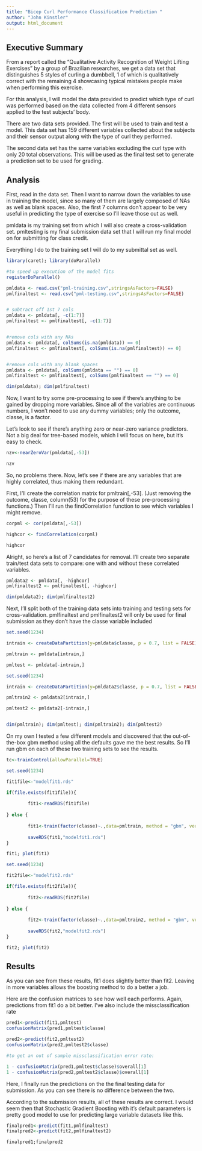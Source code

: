 ```yaml
---
title: "Bicep Curl Performance Classification Prediction "
author: "John Kinstler"
output: html_document
---
```


## Executive Summary

From a report called the "Qualitative Activity Recognition of Weight Lifting Exercises" by a group of Brazilian researches, we get a data set that distinguishes 5 styles of curling a dumbbell, 1 of which is qualitatively correct with the remaining 4 showcasing typical mistakes people make when performing this exercise.

For this analysis, I will model the data provided to predict which type of curl was performed based on the data collected from 4 different sensors applied to the test subjects' body.

There are two data sets provided. The first will be used to train and test a model. This data set has 159 different variables collected about the subjects and their sensor output along with the type of curl they performed.

The second data set has the same variables excluding the curl type with only 20 total observations. This will be used as the final test set to generate a prediction set to be used for grading.

## Analysis

First, read in the data set. Then I want to narrow down the variables to use in training the model, since so many of them are largely composed of NAs as well as blank spaces. Also, the first 7 columns don't appear to be very useful in predicting the type of exercise so I'll leave those out as well.

pmldata is my training set from which I will also create a cross-validation set. pmltesting is my final submission data set that I will run my final model on for submitting for class credit.

Everything I do to the training set I will do to my submittal set as well.

```r

library(caret); library(doParallel)

#to speed up execution of the model fits
registerDoParallel()

```



```r

pmldata <- read.csv("pml-training.csv",stringsAsFactors=FALSE)
pmlfinaltest <- read.csv("pml-testing.csv",stringsAsFactors=FALSE)


# subtract off 1st 7 cols
pmldata <- pmldata[, -c(1:7)]   
pmlfinaltest <- pmlfinaltest[, -c(1:7)]


#remove cols with any NAs
pmldata <- pmldata[, colSums(is.na(pmldata)) == 0]   
pmlfinaltest <- pmlfinaltest[, colSums(is.na(pmlfinaltest)) == 0]


#remove cols with any blank spaces
pmldata <- pmldata[, colSums(pmldata == "") == 0]   
pmlfinaltest <- pmlfinaltest[, colSums(pmlfinaltest == "") == 0]

dim(pmldata); dim(pmlfinaltest)


```


Now, I want to try some pre-processing to see if there's anything to be gained by dropping more variables. Since all of the variables are continuous numbers, I won't need to use any dummy variables; only the outcome, classe, is a factor.

Let's look to see if there's anything zero or near-zero variance predictors. Not a big deal for tree-based models, which I will focus on here, but it's easy to check.


```r

nzv<-nearZeroVar(pmldata[,-53])

nzv

```

So, no problems there. Now, let's see if there are any variables that are highly correlated, thus making them redundant.

First, I'll create the correlation matrix for pmltrain[,-53]. (Just removing the outcome, classe, column(53) for the purpose of these pre-processing functions.) Then I'll run the findCorrelation function to see which variables I might remove.



```r

corpml <- cor(pmldata[,-53])

highcor <- findCorrelation(corpml)

highcor

```

Alright, so here's a list of 7 candidates for removal. I'll create two separate train/test data sets to compare: one with and without these correlated variables.


```r

pmldata2 <- pmldata[, -highcor]
pmlfinaltest2 <- pmlfinaltest[, -highcor]

dim(pmldata2); dim(pmlfinaltest2)

```



Next, I'll split both of the training data sets into training and testing sets for cross-validation. pmlfinaltest and pmlfinaltest2 will only be used for final submission as they don't have the classe variable included

```r
set.seed(1234)

intrain <- createDataPartition(y=pmldata$classe, p = 0.7, list = FALSE)

pmltrain <- pmldata[intrain,]

pmltest <- pmldata[-intrain,]

set.seed(1234)

intrain <- createDataPartition(y=pmldata2$classe, p = 0.7, list = FALSE)

pmltrain2 <- pmldata2[intrain,]

pmltest2 <- pmldata2[-intrain,]


dim(pmltrain); dim(pmltest); dim(pmltrain2); dim(pmltest2)

```


On my own I tested a few different models and discovered that the out-of-the-box gbm method using all the defaults gave me the best results. So I'll run gbm on each of these two training sets to see the results.


```r

tc<-trainControl(allowParallel=TRUE)

set.seed(1234)

fit1file<-"modelfit1.rds"

if(file.exists(fit1file)){
        
        fit1<-readRDS(fit1file)
        
} else {
        
        fit1<-train(factor(classe)~.,data=pmltrain, method = "gbm", verbose=FALSE, trControl=tc)
        
        saveRDS(fit1,"modelfit1.rds")
}

fit1; plot(fit1)

```


```r

set.seed(1234)

fit2file<-"modelfit2.rds"

if(file.exists(fit2file)){
        
        fit2<-readRDS(fit2file)
        
} else {
        
        fit2<-train(factor(classe)~.,data=pmltrain2, method = "gbm", verbose=FALSE, trControl=tc)
        
        saveRDS(fit2,"modelfit2.rds")
}

fit2; plot(fit2)

```

## Results

As you can see from these results, fit1 does slightly better than fit2. Leaving in more variables allows the boosting method to do a better a job.

Here are the confusion matrices to see how well each performs. Again, predictions from fit1 do a bit better. I've also include the missclassification rate

```r

pred1<-predict(fit1,pmltest)
confusionMatrix(pred1,pmltest$classe)

pred2<-predict(fit2,pmltest2)
confusionMatrix(pred2,pmltest2$classe)

#to get an out of sample missclassification error rate:

1 - confusionMatrix(pred1,pmltest$classe)$overall[1]
1 - confusionMatrix(pred2,pmltest2$classe)$overall[1]

```

Here, I finally run the predictions on the the final testing data for submission. As you can see there is no difference between the two.

According to the submission results, all of these results are correct. I would seem then that Stochastic Gradient Boosting with it's default parameters is pretty good model to use for predicting large variable datasets like this.

```r

finalpred1<-predict(fit1,pmlfinaltest)
finalpred2<-predict(fit2,pmlfinaltest2)

finalpred1;finalpred2

```

